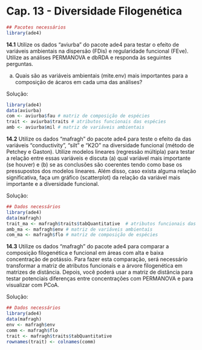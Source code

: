 # Cap. 13 - Diversidade Filogenética {-}

```r
## Pacotes necessários
library(ade4)
```

**14.1**
Utilize os dados “aviurba” do pacote ade4 para testar o efeito de variáveis ambientais na dispersão (FDis) e regularidade funcional (FEve). Utilize as análises PERMANOVA e dbRDA e responda às seguintes perguntas.

a. Quais são as variáveis ambientais (mite.env) mais importantes para a composição de ácaros em cada uma das análises? 

Solução:

```r
library(ade4)
data(aviurba)
com <- aviurba$fau # matriz de composição de espécies 
trait <- aviurba$traits # atributos funcionais das espécies
amb <- aviurba$mil # matriz de variáveis ambientais
```

**14.2**
Utilize os dados “mafragh” do pacote ade4 para teste o efeito da das variáveis “conductivity”, “silt” e “K2O” na diversidade funcional (método de Petchey e Gaston). Utilize modelos lineares (regressão múltipla) para testar a relação entre essas variáveis e discuta (a) qual variável mais importante (se houver) e (b) se as conclusões são coerentes tendo como base os pressupostos dos modelos lineares. Além disso, caso exista alguma relação significativa, faça um gráfico (scatterplot) da relação da variável mais importante e a diversidade funcional.

Solução:

```r
## Dados necessários
library(ade4)
data(mafragh)
trait_ma <- mafragh$traits$tabQuantitative  # atributos funcionais das espécies
amb_ma <- mafragh$env # matriz de variáveis ambientais
com_ma <- mafragh$flo # matriz de composição de espécies
```

**14.3**
Utilize os dados “mafragh” do pacote ade4 para comparar a composição filogenética e funcional em áreas com alta e baixa concentração de potássio. Para fazer esta comparação, será necessário transformar a matriz de atributos funcionais e a árvore filogenética em matrizes de distância. Depois, você poderá usar a matriz de distância para testar potenciais diferenças entre concentrações com PERMANOVA e para visualizar com PCoA.

Solução:

```r
## Dados necessários
library(ade4)
data(mafragh)
env <- mafragh$env
comm <- mafragh$flo
trait <- mafragh$traits$tabQuantitative
rownames(trait) <- colnames(comm)
```
